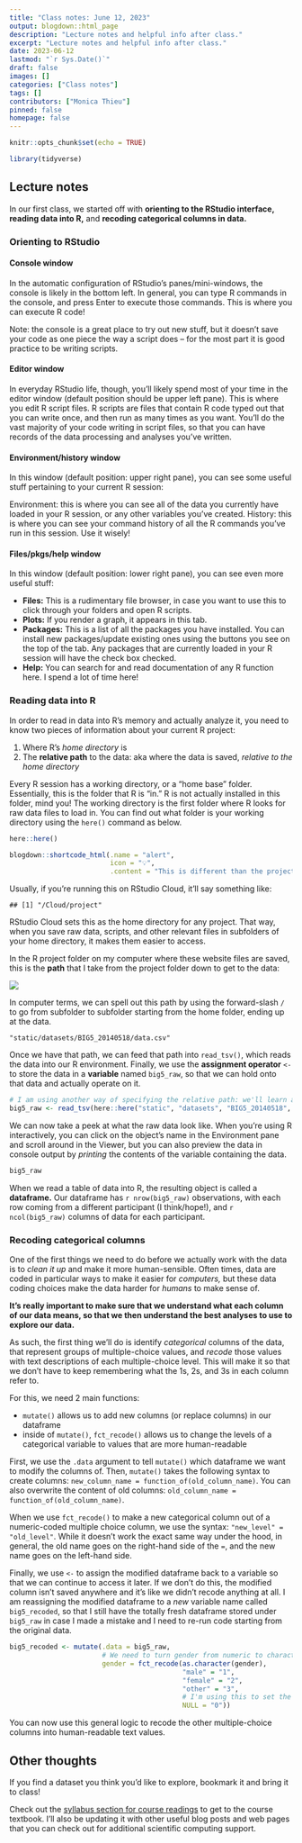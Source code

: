 ```yaml
---
title: "Class notes: June 12, 2023"
output: blogdown::html_page
description: "Lecture notes and helpful info after class."
excerpt: "Lecture notes and helpful info after class."
date: 2023-06-12
lastmod: "`r Sys.Date()`"
draft: false
images: []
categories: ["Class notes"]
tags: []
contributors: ["Monica Thieu"]
pinned: false
homepage: false
---
```


```r
knitr::opts_chunk$set(echo = TRUE)

library(tidyverse)
```

## Lecture notes

In our first class, we started off with **orienting to the RStudio interface,** **reading data into R,** and **recoding categorical columns in data.**

### Orienting to RStudio

#### Console window

In the automatic configuration of RStudio’s panes/mini-windows, the console is likely in the bottom left. In general, you can type R commands in the console, and press Enter to execute those commands. This is where you can execute R code!

Note: the console is a great place to try out new stuff, but it doesn’t save your code as one piece the way a script does – for the most part it is good practice to be writing scripts.

#### Editor window

In everyday RStudio life, though, you’ll likely spend most of your time in the editor window (default position should be upper left pane). This is where you edit R script files. R scripts are files that contain R code typed out that you can write once, and then run as many times as you want. You’ll do the vast majority of your code writing in script files, so that you can have records of the data processing and analyses you’ve written.

#### Environment/history window

In this window (default position: upper right pane), you can see some useful stuff pertaining to your current R session:

Environment: this is where you can see all of the data you currently have loaded in your R session, or any other variables you’ve created.
History: this is where you can see your command history of all the R commands you’ve run in this session. Use it wisely!

#### Files/pkgs/help window

In this window (default position: lower right pane), you can see even more useful stuff:

- **Files:** This is a rudimentary file browser, in case you want to use this to click through your folders and open R scripts.
- **Plots:** If you render a graph, it appears in this tab.
- **Packages:** This is a list of all the packages you have installed. You can install new packages/update existing ones using the buttons you see on the top of the tab. Any packages that are currently loaded in your R session will have the check box checked.
- **Help:** You can search for and read documentation of any R function here. I spend a lot of time here!

### Reading data into R

In order to read in data into R's memory and actually analyze it, you need to know two pieces of information about your current R project:

1. Where R's _home directory_ is
1. The **relative path** to the data: aka where the data is saved, _relative to the home directory_

Every R session has a working directory, or a "home base" folder. Essentially, this is the folder that R is "in." R is not actually installed in this folder, mind you! The working directory is the first folder where R looks for raw data files to load in. You can find out what folder is your working directory using the `here()` command as below.

```r
here::here()
```

```r
blogdown::shortcode_html(.name = "alert",
                         icon = "️💡",
                         .content = "This is different than the project folder path you'll get on RStudio Cloud. And that’s okay! Our folder structures on our computers (and on the cloud) are all different.")
```

Usually, if you're running this on RStudio Cloud, it'll say something like:

```
## [1] "/Cloud/project"
```

RStudio Cloud sets this as the home directory for any project. That way, when you save raw data, scripts, and other relevant files in subfolders of your home directory, it makes them easier to access.

In the R project folder on my computer where these website files are saved, this is the **path** that I take from the project folder down to get to the data:

![](data_path_finder.png)

In computer terms, we can spell out this path by using the forward-slash `/` to go from subfolder to subfolder starting from the home folder, ending up at the data.

```
"static/datasets/BIG5_20140518/data.csv"
```

Once we have that path, we can feed that path into `read_tsv()`, which reads the data into our R environment. Finally, we use the **assignment operator** `<-` to store the data in a **variable** named `big5_raw`, so that we can hold onto that data and actually operate on it.

```r
# I am using another way of specifying the relative path: we'll learn about this soon!
big5_raw <- read_tsv(here::here("static", "datasets", "BIG5_20140518", "data.csv"))
```

We can now take a peek at what the raw data look like. When you're using R interactively, you can click on the object's name in the Environment pane and scroll around in the Viewer, but you can also preview the data in console output by _printing_ the contents of the variable containing the data.

```r
big5_raw
```

When we read a table of data into R, the resulting object is called a **dataframe.** Our dataframe has `r nrow(big5_raw)` observations, with each row coming from a different participant (I think/hope!), and `r ncol(big5_raw)` columns of data for each participant.

### Recoding categorical columns

One of the first things we need to do before we actually work with the data is to _clean it up_ and make it more human-sensible. Often times, data are coded in particular ways to make it easier for _computers,_ but these data coding choices make the data harder for _humans_ to make sense of.

**It's really important to make sure that we understand what each column of our data means, so that we then understand the best analyses to use to explore our data.**

As such, the first thing we'll do is identify _categorical_ columns of the data, that represent groups of multiple-choice values, and _recode_ those values with text descriptions of each multiple-choice level. This will make it so that we don't have to keep remembering what the 1s, 2s, and 3s in each column refer to.

For this, we need 2 main functions:

- `mutate()` allows us to add new columns (or replace columns) in our dataframe
- inside of `mutate()`, `fct_recode()` allows us to change the levels of a categorical variable to values that are more human-readable

First, we use the `.data` argument to tell `mutate()` which dataframe we want to modify the columns of. Then, `mutate()` takes the following syntax to create columns: `new_column_name = function_of(old_column_name)`. You can also overwrite the content of old columns: `old_column_name = function_of(old_column_name)`.

When we use `fct_recode()` to make a new categorical column out of a numeric-coded multiple choice column, we use the syntax: `"new_level" = "old_level"`. While it doesn't work the exact same way under the hood, in general, the old name goes on the right-hand side of the `=`, and the new name goes on the left-hand side.

Finally, we use `<-` to assign the modified dataframe back to a variable so that we can continue to access it later. If we don't do this, the modified column isn't saved anywhere and it's like we didn't recode anything at all. I am reassigning the modified dataframe to a _new_ variable name called `big5_recoded`, so that I still have the totally fresh dataframe stored under `big5_raw` in case I made a mistake and I need to re-run code starting from the original data.

```r
big5_recoded <- mutate(.data = big5_raw,
                       # We need to turn gender from numeric to character first!
                       gender = fct_recode(as.character(gender),
                                           "male" = "1",
                                           "female" = "2",
                                           "other" = "3",
                                           # I'm using this to set the missing values as NA
                                           NULL = "0"))
```

You can now use this general logic to recode the other multiple-choice columns into human-readable text values.

## Other thoughts

If you find a dataset you think you'd like to explore, bookmark it and bring it to class!

Check out the [syllabus section for course readings](/docs/syllabus/readings) to get to the course textbook. I'll also be updating it with other useful blog posts and web pages that you can check out for additional scientific computing support.
